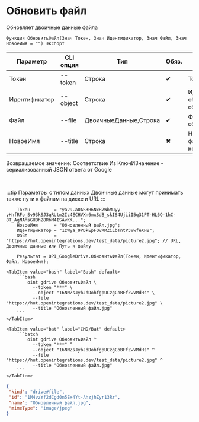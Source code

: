 ﻿---
sidebar_position: 8
description: Обновить файл и другие функции для работы с Google Drive в Открытом пакете интеграций - бесплатной open-source библиотеке интеграций для 1С:Предприятие 8, OneScript и CLI
keywords: [1C, 1С, 1С:Предприятие, 1С:Предприятие 8.3, API, Интеграция, Сервисы, Обмен, OneScript, CLI, Google Drive]
---


# Обновить файл
 Обновляет двоичные данные файла



`Функция ОбновитьФайл(Знач Токен, Знач Идентификатор, Знач Файл, Знач НовоеИмя = "") Экспорт`

  | Параметр | CLI опция | Тип | Обяз. | Назначение |
  |-|-|-|-|-|
  | Токен | --token | Строка | &#x2714; | Токен |
  | Идентификатор | --object | Строка | &#x2714; | Идентификатор обновляемого объекта |
  | Файл | --file | ДвоичныеДанные,Строка | &#x2714; | Файл источник обновления |
  | НовоеИмя | --title | Строка | &#x2716; | Новое имя файла (если необходимо) |

  
  Возвращаемое значение:   Соответствие Из КлючИЗначение - сериализованный JSON ответа от Google

<br/>

:::tip
Параметры с типом данных Двоичные данные могут принимать также пути к файлам на диске и URL
:::
<br/>



```bsl title="Пример использования для 1С:Предприятие/OneScript"
    Токен         = "ya29.a0AS3H6NxB7WbMUyy-yHnfRFo_Sv93kSJ3qRUtm2Iz4ECHVXn6mxSdB_skIS4UjiiI5q31PT-HL6O-1hC-8T_AgNAMsGHBh28RbM4ISAvKK...";
    НовоеИмя      = "Обновленный файл.jpg";
    Идентификатор = "1zWya_9PDkEpFOvKMZiLbTntP3VwfeXH8";
    Файл          = "https://hut.openintegrations.dev/test_data/picture2.jpg"; // URL, Двоичные данные или Путь к файлу

    Результат = OPI_GoogleDrive.ОбновитьФайл(Токен, Идентификатор, Файл, НовоеИмя);
```
    

 <Tabs>
  
    <TabItem value="bash" label="Bash" default>
        ```bash
            oint gdrive ОбновитьФайл \
              --token "***" \
              --object "16NNZsJybJdDohfgpUCzgCoBFfZwVMdHs" \
              --file "https://hut.openintegrations.dev/test_data/picture2.jpg" \
              --title "Обновленный файл.jpg"
        ```
    </TabItem>
  
    <TabItem value="bat" label="CMD/Bat" default>
        ```batch
            oint gdrive ОбновитьФайл ^
              --token "***" ^
              --object "16NNZsJybJdDohfgpUCzgCoBFfZwVMdHs" ^
              --file "https://hut.openintegrations.dev/test_data/picture2.jpg" ^
              --title "Обновленный файл.jpg"
        ```
    </TabItem>
</Tabs>


```json title="Результат"
{
 "kind": "drive#file",
 "id": "1M4vzYf2dCgd0n5Ex4Yt-AhzjhZyr13Rr",
 "name": "Обновленный файл.jpg",
 "mimeType": "image/jpeg"
}
```
